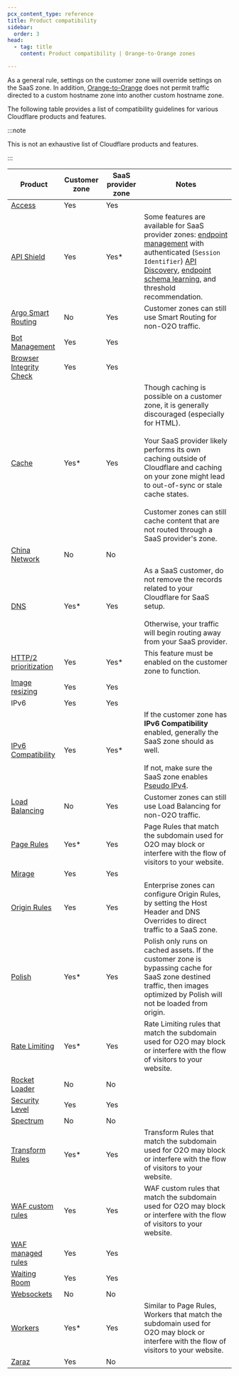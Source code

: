 ```yaml
---
pcx_content_type: reference
title: Product compatibility
sidebar:
  order: 3
head:
  - tag: title
    content: Product compatibility | Orange-to-Orange zones

---
```


As a general rule, settings on the customer zone will override settings on the SaaS zone. In addition, [Orange-to-Orange](/cloudflare-for-platforms/cloudflare-for-saas/saas-customers/) does not permit traffic directed to a custom hostname zone into another custom hostname zone.

The following table provides a list of compatibility guidelines for various Cloudflare products and features.

:::note


This is not an exhaustive list of Cloudflare products and features.


:::

| Product                                                                                             | Customer zone | SaaS provider zone | Notes                                                                                                                                                                                                                                                                                                                                                             |
| --------------------------------------------------------------------------------------------------- | ------------- | ------------------ | ----------------------------------------------------------------------------------------------------------------------------------------------------------------------------------------------------------------------------------------------------------------------------------------------------------------------------------------------------------------- |
| [Access](/cloudflare-for-platforms/cloudflare-for-saas/security/secure-with-access/)                | Yes           | Yes                |                                                                                                                                                                                                                                                                                                                                                                   |
| [API Shield](/api-shield/)                                                                          | Yes           | Yes\*                 | Some features are available for SaaS provider zones: [endpoint management](/api-shield/management-and-monitoring/) with authenticated (`Session Identifier`) [API Discovery](/api-shield/security/api-discovery/), [endpoint schema learning](/api-shield/management-and-monitoring/#endpoint-schema-learning), and threshold recommendation. |
| [Argo Smart Routing](/argo-smart-routing/)                                                          | No            | Yes                | Customer zones can still use Smart Routing for non-O2O traffic.                                                                                                                                                                                                                                                                                                   |
| [Bot Management](/bots/plans/bm-subscription/)                                                      | Yes         | Yes              |                                                                                                                                                                                                                                                                                       |
| [Browser Integrity Check](/waf/tools/browser-integrity-check/)                                      | Yes           | Yes                |                                                                                                                                                                                                                                                                                                                                                                   |
| [Cache](/cache/)                                                                                    | Yes\*         | Yes                | Though caching is possible on a customer zone, it is generally discouraged (especially for HTML).<br/><br/>Your SaaS provider likely performs its own caching outside of Cloudflare and caching on your zone might lead to out-of-sync or stale cache states.<br/><br/>Customer zones can still cache content that are not routed through a SaaS provider's zone. |
| [China Network](/china-network/)                                                                    | No            | No                 |                                                                                                                                                                                                                                                                                                                                                                   |
| [DNS](/dns/)                                                                                        | Yes\*         | Yes                | As a SaaS customer, do not remove the records related to your Cloudflare for SaaS setup.<br/><br/>Otherwise, your traffic will begin routing away from your SaaS provider.                                                                                                                                                                                        |
| [HTTP/2 prioritization](https://blog.cloudflare.com/better-http-2-prioritization-for-a-faster-web/) | Yes           | Yes\*              | This feature must be enabled on the customer zone to function.                                                                                                                                                                                                                                                                                                    |
| [Image resizing](/images/transform-images/)                                                         | Yes           | Yes                |                                                                                                                                                                                                                                                                                                                                                                   |
| IPv6                                                                                                | Yes           | Yes                |                                                                                                                                                                                                                                                                                                                                                                   |
| [IPv6 Compatibility](/network/ipv6-compatibility/)                                                  | Yes           | Yes\*              | If the customer zone has **IPv6 Compatibility** enabled, generally the SaaS zone should as well.<br/><br/>If not, make sure the SaaS zone enables [Pseudo IPv4](/network/pseudo-ipv4/).                                                                                                                                                                           |
| [Load Balancing](/load-balancing/)                                                                  | No            | Yes                | Customer zones can still use Load Balancing for non-O2O traffic.                                                                                                                                                                                                                                                                                                  |
| [Page Rules](/rules/page-rules/)                                                                    | Yes\*         | Yes                | Page Rules that match the subdomain used for O2O may block or interfere with the flow of visitors to your website.                                                                                                                                                                                                                                                |
| [Mirage](/speed/optimization/images/mirage/)                                                        | Yes           | Yes                |                                                                                                                                                                                                                                                                                                                                                                   |
| [Origin Rules](/rules/origin-rules/)                                                                | Yes           | Yes                | Enterprise zones can configure Origin Rules, by setting the Host Header and DNS Overrides to direct traffic to a SaaS zone.                                                                                                                                                                                                                                       |
| [Polish](/images/polish/)                                                                           | Yes\*         | Yes                | Polish only runs on cached assets. If the customer zone is bypassing cache for SaaS zone destined traffic, then images optimized by Polish will not be loaded from origin.                                                                                                                                                                                        |
| [Rate Limiting](/waf/rate-limiting-rules/)                                                          | Yes\*         | Yes                | Rate Limiting rules that match the subdomain used for O2O may block or interfere with the flow of visitors to your website.                                                                                                                                                                                                                                       |
| [Rocket Loader](/speed/optimization/content/rocket-loader/)                                         | No            | No                 |                                                                                                                                                                                                                                                                                                                                                                   |
| [Security Level](/waf/tools/security-level/)                                                        | Yes           | Yes                |                                                                                                                                                                                                                                                                                                                                                                   |
| [Spectrum](/spectrum/)                                                                              | No            | No                 |                                                                                                                                                                                                                                                                                                                                                                   |
| [Transform Rules](/rules/transform/)                                                                | Yes\*         | Yes                | Transform Rules that match the subdomain used for O2O may block or interfere with the flow of visitors to your website.                                                                                                                                                                                                                                           |
| [WAF custom rules](/waf/custom-rules/)                                                              | Yes           | Yes                | WAF custom rules that match the subdomain used for O2O may block or interfere with the flow of visitors to your website.                                                                                                                                                                                                                                          |
| [WAF managed rules](/waf/managed-rules/)                                                            | Yes           | Yes                |                                                                                                                                                                                                                                                                                                                                                                   |
| [Waiting Room](/waiting-room/)                                                                      | Yes           | Yes                |                                                                                                                                                                                                                                                                                                                                                                   |
| [Websockets](/network/websockets/)                                                                  | No            | No                 |                                                                                                                                                                                                                                                                                                                                                                   |
| [Workers](/workers/)                                                                                | Yes\*         | Yes                | Similar to Page Rules, Workers that match the subdomain used for O2O may block or interfere with the flow of visitors to your website.                                                                                                                                                                                                                            |
| [Zaraz](/zaraz/)                                                                                    | Yes           | No                 |                                                                                                                                                                                                                                                                                                                                                                   |
